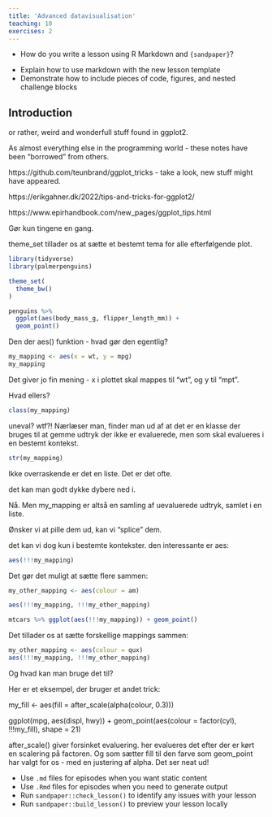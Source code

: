 ```yaml
---
title: 'Advanced datavisualisation'
teaching: 10
exercises: 2
---
```


:::::::::::::::::::::::::::::::::::::: questions 

- How do you write a lesson using R Markdown and `{sandpaper}`?

::::::::::::::::::::::::::::::::::::::::::::::::

::::::::::::::::::::::::::::::::::::: objectives

- Explain how to use markdown with the new lesson template
- Demonstrate how to include pieces of code, figures, and nested challenge blocks

::::::::::::::::::::::::::::::::::::::::::::::::

## Introduction
or rather, weird and wonderfull stuff found in ggplot2.

As almost everything else in the programming world - these notes have 
been "borrowed" from others. 

https://github.com/teunbrand/ggplot_tricks - take a look, new stuff might have
appeared.

https://erikgahner.dk/2022/tips-and-tricks-for-ggplot2/

https://www.epirhandbook.com/new_pages/ggplot_tips.html

Gør kun tingene en gang.

theme_set tillader os at sætte et bestemt tema for alle efterfølgende plot.

```r
library(tidyverse)
library(palmerpenguins)
```


```r
theme_set(
  theme_bw()
)
```


```r
penguins %>% 
  ggplot(aes(body_mass_g, flipper_length_mm)) +
  geom_point()
```

Den der aes() funktion - hvad gør den egentlig?

```r
my_mapping <- aes(x = wt, y = mpg)
my_mapping
```
Det giver jo fin mening - x i plottet skal mappes til "wt", og y til "mpt".

Hvad ellers?

```r
class(my_mapping)
```
uneval? wtf?! Nærlæser man, finder man ud af at det er en klasse der bruges til at 
gemme udtryk der ikke er evaluerede, men som skal evalueres i en bestemt kontekst.


```r
str(my_mapping)
```
Ikke overraskende er det en liste. Det er det ofte.

det kan man godt dykke dybere ned i.

Nå. Men my_mapping er altså en samling af uevaluerede udtryk, samlet i en 
liste.

Ønsker vi at pille dem ud, kan vi "splice" dem. 

det kan vi dog kun i bestemte kontekster. den interessante er aes:

```r
aes(!!!my_mapping)
```
Det gør det muligt at sætte flere sammen:

```r
my_other_mapping <- aes(colour = am)
```

```r
aes(!!!my_mapping, !!!my_other_mapping)
```


```r
mtcars %>% ggplot(aes(!!!my_mapping)) + geom_point()
```


Det tillader os at sætte forskellige mappings sammen:

```r
my_other_mapping <- aes(colour = qux)
aes(!!!my_mapping, !!!my_other_mapping) 
```

Og hvad kan man bruge det til?

Her er et eksempel, der bruger et andet trick:


my_fill <- aes(fill = after_scale(alpha(colour, 0.3)))

ggplot(mpg, aes(displ, hwy)) +
  geom_point(aes(colour = factor(cyl), !!!my_fill), shape = 21)
  
  
after_scale() giver forsinket evaluering. her evalueres det efter der er 
kørt en scalering på factoren. Og som sætter fill til den farve som
geom_point har valgt for os - med en justering af alpha. Det ser neat ud!


  
::::::::::::::::::::::::::::::::::::: keypoints 

- Use `.md` files for episodes when you want static content
- Use `.Rmd` files for episodes when you need to generate output
- Run `sandpaper::check_lesson()` to identify any issues with your lesson
- Run `sandpaper::build_lesson()` to preview your lesson locally

::::::::::::::::::::::::::::::::::::::::::::::::

